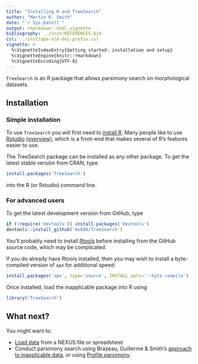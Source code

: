 ```yaml
---
title: "Installing R and TreeSearch"
author: "Martin R. Smith"
date: "`r Sys.Date()`"
output: rmarkdown::html_vignette
bibliography: ../inst/REFERENCES.bib
csl: ../inst/apa-old-doi-prefix.csl
vignette: >
  %\VignetteIndexEntry{Getting started: installation and setup}
  %\VignetteEngine{knitr::rmarkdown}
  %\VignetteEncoding{UTF-8}
---
```



`TreeSearch` is an R package that allows parsimony search on morphological datasets.

## Installation

### Simple installation

To use `TreeSearch` you will first need to [install R](https://CRAN.R-project.org/).  Many people like to 
use [Rstudio](https://www.rstudio.com/) ([overview](https://dss.princeton.edu/training/RStudio101.pdf)), which is a front-end that makes several of R's features easier to use.

The TreeSearch package can be installed as any other package. 
To get the latest stable version from CRAN, type
```r
install.packages('TreeSearch')
```
into the R (or Rstudio) command line.

### For advanced users

To get the latest development version from GitHub, type
```r
if (!require('devtools')) install.packages('devtools')
devtools::install_github('ms609/TreeSearch')
```

You'll probably need to install [Rtools](https://cran.r-project.org/bin/windows/Rtools/) before 
installing from the GitHub source code, which may be complicated.  

If you do already have Rtools installed, then you 
may wish to install a byte-compiled version of `ape` for additional speed:

```r
install.packages('ape', type='source', INSTALL_opts='--byte-compile')
```

Once installed, load the inapplicable package into R using
```r
library('TreeSearch')
```

## What next?

You might want to:

- [Load data](load-data.html) from a NEXUS file or spreadsheet
- Conduct parsimony search using Brazeau, Guillerme & Smith's [approach to inapplicable data](inapplicable.html), or using [Profile parsimony](profile.html).
